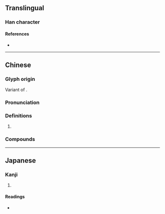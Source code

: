 {{also|畬}}
{{character info}}
==Translingual==

===Han character===
{{Han char|rn=102|rad=田|as=07|sn=12|four=|canj=OMMW|ids=⿱佘田}}

====References====
* {{Han ref|kx=0764.041|dkj=21862|hdz=42543.030|uh=7572|ud=30066}}

----

==Chinese==
{{zh-forms}}

===Glyph origin===
Variant of {{zh-l|畬}}.

===Pronunciation===
{{zh-pron
|m=shē
|m-s=
|c=se4
|c-t=
|g=
|h=gd=qia2
|j=
|md=siă/chiă
|mn=ml:sia
|mn-t=sia5
|w=
|x=
|mc=y
|oc=y
|cat=n
}}

===Definitions===
{{zh-hanzi}}

# {{w|She people}}

===Compounds===
{{zh-der|畲話|畲族}}

----

==Japanese==

===Kanji===
{{ja-kanji|grade=|rs=田07}}

# {{rfdef|ja|sort=田07}}

====Readings====
* {{ja-readings|on=[[よ]] (yo), [[しゃ]] (sha)|kun=[[あらた]] (arata), [[やきた]] (yakita)|nanori=}}
